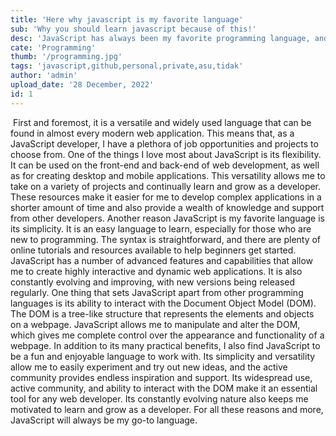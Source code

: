 ```yaml
---
title: 'Here why javascript is my favorite language'
sub: 'Why you should learn javascript because of this!'
desc: 'JavaScript has always been my favorite programming language, and there are several reasons why. First and foremost, it is a versatile and widely used language that can be found in almost every modern web application. This means that, as a JavaScript developer, I have a plethora of job opportunities and projects to choose from.'
cate: 'Programming'
thumb: '/programming.jpg'
tags: 'javascript,github,personal,private,asu,tidak'
author: 'admin'
upload_date: '28 December, 2022'
id: 1
---
```


<PostCard title={title} cate={cate} author={author} tags={tags} upload_date={upload_date}>
<Image img={thumb} w='100%' h='250px' p='cover' />
<Paragraph id='1' title='JavaScript has always been my favorite programming language, and there are several reasons why.'>
First and foremost, it is a versatile and widely used language that can be found in almost every modern web application. This means that, as a JavaScript developer, I have a plethora of job opportunities and projects to choose from.
One of the things I love most about JavaScript is its flexibility. It can be used on the front-end and back-end of web development, as well as for creating desktop and mobile applications. This versatility allows me to take on a variety of projects and continually learn and grow as a developer.
</Paragraph>
<Paragraph id='2' title='JavaScript also has a vast and active community, with thousands of libraries, frameworks, and tools available for use.'>
These resources make it easier for me to develop complex applications in a shorter amount of time and also provide a wealth of knowledge and support from other developers.
Another reason JavaScript is my favorite language is its simplicity. It is an easy language to learn, especially for those who are new to programming. The syntax is straightforward, and there are plenty of online tutorials and resources available to help beginners get started.
</Paragraph>
<Paragraph id='3' title='However, simplicity does not equate to a lack of power. '>
JavaScript has a number of advanced features and capabilities that allow me to create highly interactive and dynamic web applications. It is also constantly evolving and improving, with new versions being released regularly.
One thing that sets JavaScript apart from other programming languages is its ability to interact with the Document Object Model (DOM). The DOM is a tree-like structure that represents the elements and objects on a webpage. JavaScript allows me to manipulate and alter the DOM, which gives me complete control over the appearance and functionality of a webpage. In addition to its many practical benefits, I also find JavaScript to be a fun and enjoyable language to work with. Its simplicity and versatility allow me to easily experiment and try out new ideas, and the active community provides endless inspiration and support.
</Paragraph>
<Paragraph id='4' title='Overall, JavaScript is my favorite programming language because of its versatility, simplicity, and power. '>
Its widespread use, active community, and ability to interact with the DOM make it an essential tool for any web developer. Its constantly evolving nature also keeps me motivated to learn and grow as a developer. For all these reasons and more, JavaScript will always be my go-to language.
</Paragraph>
</PostCard>

